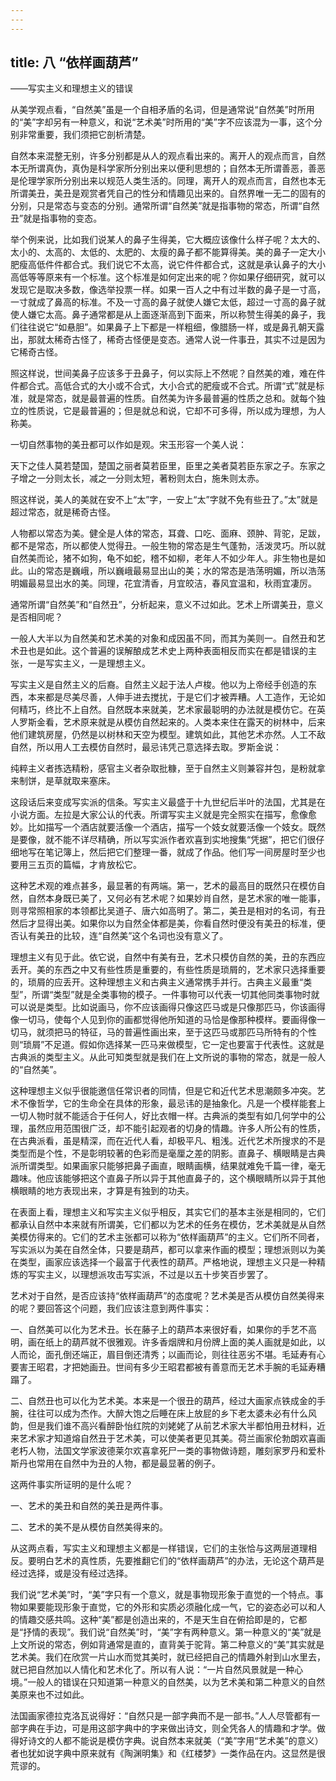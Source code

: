 ```yaml
---
---
---
```

title: 八 “依样画葫芦”
---




——写实主义和理想主义的错误

从美学观点看，“自然美”虽是一个自相矛盾的名词，但是通常说“自然美”时所用的“美”字却另有一种意义，和说“艺术美”时所用的“美”字不应该混为一事，这个分别非常重要，我们须把它剖析清楚。

自然本来混整无别，许多分别都是从人的观点看出来的。离开人的观点而言，自然本无所谓真伪，真伪是科学家所分别出来以便利思想的；自然本无所谓善恶，善恶是伦理学家所分别出来以规范人类生活的。同理，离开人的观点而言，自然也本无所谓美丑，美丑是观赏者凭自己的性分和情趣见出来的。自然界唯一无二的固有的分别，只是常态与变态的分别。通常所谓“自然美”就是指事物的常态，所谓“自然丑”就是指事物的变态。

举个例来说，比如我们说某人的鼻子生得美，它大概应该像什么样子呢？太大的、太小的、太高的、太低的、太肥的、太瘦的鼻子都不能算得美。美的鼻子一定大小肥瘦高低件件都合式。我们说它不太高，说它件件都合式，这就是承认鼻子的大小高低等等原来有一个标准。这个标准是如何定出来的呢？你如果仔细研究，就可以发现它是取决多数，像选举投票一样。如果一百人之中有过半数的鼻子是一寸高，一寸就成了鼻高的标准。不及一寸高的鼻子就使人嫌它太低，超过一寸高的鼻子就使人嫌它太高。鼻子通常都是从上面逐渐高到下面来，所以称赞生得美的鼻子，我们往往说它“如悬胆”。如果鼻子上下都是一样粗细，像腊肠一样，或是鼻孔朝天露出，那就太稀奇古怪了，稀奇古怪便是变态。通常人说一件事丑，其实不过是因为它稀奇古怪。

照这样说，世间美鼻子应该多于丑鼻子，何以实际上不然呢？自然美的难，难在件件都合式。高低合式的大小或不合式，大小合式的肥瘦或不合式。所谓“式”就是标准，就是常态，就是最普遍的性质。自然美为许多最普遍的性质之总和。就每个独立的性质说，它是最普遍的；但是就总和说，它却不可多得，所以成为理想，为人称美。

一切自然事物的美丑都可以作如是观。宋玉形容一个美人说：

天下之佳人莫若楚国，楚国之丽者莫若臣里，臣里之美者莫若臣东家之子。东家之子增之一分则太长，减之一分则太短，著粉则太白，施朱则太赤。

照这样说，美人的美就在安不上“太”字，一安上“太”字就不免有些丑了。”太”就是超过常态，就是稀奇古怪。

人物都以常态为美。健全是人体的常态，耳聋、口吃、面麻、颈肿、背驼，足跋，都不是常态，所以都使人觉得丑。一般生物的常态是生气蓬勃，活泼灵巧。所以就自然美而论，猪不如狗，龟不如蛇，稽不如柳，老年人不如少年人。非生物也是如此。山的常态是巍峨，所以巍峨最易显出山的美；水的常态是浩荡明媚，所以浩荡明媚最易显出水的美。同理，花宜清香，月宜皎洁，春风宜温和，秋雨宜凄厉。

通常所谓“自然美”和“自然丑”，分析起来，意义不过如此。艺术上所谓美丑，意义是否相同呢？

一般人大半以为自然美和艺术美的对象和成因虽不同，而其为美则一。自然丑和艺术丑也是如此。这个普遍的误解酿成艺术史上两种表面相反而实在都是错误的主张，一是写实主义，一是理想主义。

写实主义是自然主义的后裔。自然主义起于法人卢梭。他以为上帝经手创造的东西，本来都是尽美尽善，人伸手进去搅扰，于是它们才被弄糟。人工造作，无论如何精巧，终比不上自然。自然既本来就美，艺术家最聪明的办法就是模仿它。在英人罗斯金看，艺术原来就是从模仿自然起来的。人类本来住在露天的树林中，后来他们建筑房屋，仍然是以树林和天空为模型。建筑如此，其他艺术亦然。人工不敌自然，所以用人工去模仿自然时，最忌讳凭己意选择去取。罗斯金说：

纯粹主义者拣选精粉，感官主义者杂取批糠，至于自然主义则兼容并包，是粉就拿来制饼，是草就取来塞床。

这段话后来变成写实派的信条。写实主义最盛于十九世纪后半叶的法国，尤其是在小说方面。左拉是大家公认的代表。所谓写实主义就是完全照实在描写，愈像愈妙。比如描写一个酒店就要活像一个酒店，描写一个妓女就要活像一个妓女。既然是要像，就不能不详尽精确，所以写实派作者欢喜到实地搜集“凭据”，把它们很仔细地写在笔记簿上，然后把它们整理一番，就成了作品。他们写一间房屋时至少也要用三五页的篇幅，才肯放松它。

这种艺术观的难点甚多，最显著的有两端。第一，艺术的最高目的既然只在模仿自然，自然本身既已美了，又何必有艺术呢？如果妙肖自然，是艺术家的唯一能事，则寻常照相家的本领都比吴道子、唐六如高明了。第二，美丑是相对的名词，有丑然后才显得出美。如果你以为自然全体都是美，你看自然时便没有美丑的标准，便否认有美丑的比较，连“自然美”这个名词也没有意义了。

理想主义有见于此。依它说，自然中有美有丑，艺术只模仿自然的美，丑的东西应丢开。美的东西之中又有些性质是重要的，有些性质是琐屑的，艺术家只选择重要的，琐屑的应丢开。这种理想主义和古典主义通常携手并行。古典主义最重“类型”，所谓“类型”就是全类事物的模子。一件事物可以代表一切其他同类事物时就可以说是类型。比如说画马，你不应该画得只像这匹马或是只像那匹马，你该画得像一切马，使每个人见到你的画都觉得他所知道的马恰是像那种模样。要画得像一切马，就须把马的特征，马的普遍性画出来，至于这匹马或那匹马所特有的个性则“琐屑”不足道。假如你选择某一匹马来做模型，它一定也要富于代表性。这就是古典派的类型主义。从此可知类型就是我们在上文所说的事物的常态，就是一般人的“自然美”。

这种理想主义似乎很能邀信任常识者的同情，但是它和近代艺术思潮颇多冲突。艺术不像哲学，它的生命全在具体的形象，最忌讳的是抽象化。凡是一个模样能套上一切人物时就不能适合于任何人，好比衣帽一样。古典派的类型有如几何学中的公理，虽然应用范围很广泛，却不能引起观者的切身的情趣。许多人所公有的性质，在古典派看，虽是精深，而在近代人看，却极平凡、粗浅。近代艺术所搜求的不是类型而是个性，不是彰明较著的色彩而是毫厘之差的阴影。直鼻子、横眼睛是古典派所谓类型。如果画家只能够把鼻子画直，眼睛画横，结果就难免千篇一律，毫无趣味。他应该能够把这个直鼻子所以异于其他直鼻子的，这个横眼睛所以异于其他横眼睛的地方表现出来，才算是有独到的功夫。

在表面上看，理想主义和写实主义似乎相反，其实它们的基本主张是相同的，它们都承认自然中本来就有所谓美，它们都以为艺术的任务在模仿，艺术美就是从自然美模仿得来的。它们的艺术主张都可以称为“依样画葫芦”的主义。它们所不同者，写实派以为美在自然全体，只要是葫芦，都可以拿来作画的模型；理想派则以为美在类型，画家应该选择一个最富于代表性的葫芦。严格地说，理想主义只是一种精炼的写实主义，以理想派攻击写实派，不过是以五十步笑百步罢了。

艺术对于自然，是否应该持“依样画葫芦”的态度呢？艺术美是否从模仿自然美得来的呢？要回答这个问题，我们应该注意到两件事实：

一、自然美可以化为艺术丑。长在藤子上的葫芦本来很好看，如果你的手艺不高明，画在纸上的葫芦就不很雅观。许多香烟牌和月份牌上面的美人画就是如此，以人而论，面孔倒还端正，眉目倒还清秀；以画而论，则往往恶劣不堪。毛延寿有心要害王昭君，才把她画丑。世间有多少王昭君都被有善意而无艺术手腕的毛延寿糟蹋了。

二、自然丑也可以化为艺术美。本来是一个很丑的葫芦，经过大画家点铁成金的手腕，往往可以成为杰作。大醉大饱之后睡在床上放屁的乡下老太婆未必有什么风韵，但是我们谁不高兴看醉卧怡红院的刘姥姥了从前艺术家大半都怕用丑材料，近来艺术家才知道熔自然丑于艺术美，可以使美者更见其美。荷兰画家伦勃朗欢喜画老朽人物，法国文学家波德莱尔欢喜拿死尸一类的事物做诗题，雕刻家罗丹和爱朴斯丹也常用在自然中为丑的人物，都是最显著的例子。

这两件事实所证明的是什么呢？

一、艺术的美丑和自然的美丑是两件事。

二、艺术的美不是从模仿自然美得来的。

从这两点看，写实主义和理想主义都是一样错误，它们的主张恰与这两层道理相反。要明白艺术的真性质，先要推翻它们的“依样画葫芦”的办法，无论这个葫芦是经过选择，或是没有经过选择。

我们说“艺术美”时，“美”字只有一个意义，就是事物现形象于直觉的一个特点。事物如果要能现形象于直觉，它的外形和实质必须融化成一气，它的姿态必可以和人的情趣交感共鸣。这种“美”都是创造出来的，不是天生自在俯拾即是的，它都是“抒情的表现”。我们说“自然美”时，“美”字有两种意义。第一种意义的“美”就是上文所说的常态，例如背通常是直的，直背美于驼背。第二种意义的“美”其实就是艺术美。我们在欣赏一片山水而觉其美时，就已经把自己的情趣外射到山水里去，就已把自然加以人情化和艺术化了。所以有人说：“一片自然风景就是一种心境。”一般人的错误在只知道第一种意义的自然美，以为艺术美和第二种意义的自然美原来也不过如此。

法国画家德拉克洛瓦说得好：“自然只是一部字典而不是一部书。”人人尽管都有一部字典在手边，可是用这部字典中的字来做出诗文，则全凭各人的情趣和才学。做得好诗文的人都不能说是模仿字典。说自然本来就美（“美”字用“艺术美”的意义）者也犹如说字典中原来就有《陶渊明集》和《红楼梦》一类作品在内。这显然是很荒谬的。